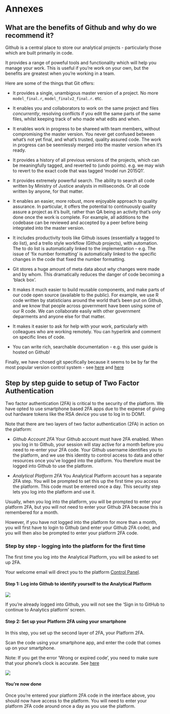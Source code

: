 # Annexes

## What are the benefits of Github and why do we recommend it?

Github is a central place to store our analytical projects - particularly those which are built primarily in code.

It provides a range of poweful tools and functionality which will help you manage your work.  This is useful if you're work on your own, but the benefits are greatest when you're working in a team.

Here are some of the things that Git offers:


- It provides a single, unambigous master version of a project.  No more `model_final.r`, `model_finalv2_final.r`. etc.

- It enables you and collaborators to work on the same project and files *concurrently*, resolving conflicts if you edit the same parts of the same files, whilst keeping track of who made what edits and when.

- It enables work in progress to be shareed with team members, without compromising the master version. You never get confused between what's not yet final, and what's trusted, quality assured code.  The work in progress can be seemlessly merged into the master version when it's ready.

- It provides a history of all previous versions of the projects, which can be meaningfully tagged, and reverted to (undo points).   e.g. we may wish to revert to the exact code that was tagged ‘model run 2015Q1’.

- It provides extremely powerful search.  The ability to search all code written by Ministry of Justice analysts in milliseconds.  Or all code written by anyone, for that matter.

- It enables an easier, more robust, more enjoyable approach to quality assurance.  In particular, it offers the potential to continuously quality assure a project as it's built, rather than QA being an activity that's only done once the work is complete.  For example, all additions to the codebase can be reviewed and accepted by a peer before being integrated into the master version.

- It includes productivity tools like Github issues (essentially a tagged to do list), and a trello style workflow (Github projects), with automation.  The to do list is automatically linked to the implementation - e.g. The issue of 'fix number formatting' is automatically linked to the specific changes in the code that fixed the number formatting.

- Git stores a huge amount of meta data about *why* changes were made and by whom.  This dramatically reduces the danger of code becoming a 'black box'.

- It makes it much easier to build reusable components, and make parts of our code open source (available to the public).  For example, we use R code written by statisticians around the world that's been put on Github, and we know that people across government have been using some of our R code.  We can collaborate easily with other government deparments and anyone else for that matter.

- It makes it easier to ask for help with your work, particularly with colleagues who are working remotely.  You can hyperlink and comment on specific lines of code.

- You can write rich, searchable documentation - e.g. this user guide is hosted on Github!

Finally, we have chosed git specifically because it seems to be by far the most popular version control system - see [here](https://insights.stackoverflow.com/survey/2017#work-version-control) and [here](https://trends.google.co.uk/trends/explore?date=all&q=tfs,svn,mercurial,git)

## Step by step guide to setup of Two Factor Authentication 

Two factor authentication (2FA) is critical to the security of the platform.  We have opted to use smartphone based 2FA apps due to the expense of giving out hardware tokens like the RSA device you use to log in to DOM1.

Note that there are two layers of two factor authentication (2FA) in action on the platform:

* *Github Account 2FA* Your Github account must have 2FA enabled.  When you log in to Github, your session will stay active for a month before you need to re-enter your 2FA code.  Your Github username identifies you to the platform, and we use this identity to control access to data and other resources once you've logged into the platform.  You therefore must be logged into Github to use the platform.

* *Analytical Platform 2FA* You Analytical Platform account has a separate 2FA step.  You will be prompted to set this up the first time you access the platform.  This code must be entered once a day.  This security step lets you log into the platform and use it.

Usually, when you log into the platform, you will be prompted to enter your platform 2FA, but you will not need to enter your Github 2FA because this is remembered for a month.

However, if you have not logged into the platform for more than a month, you will first have to login to Github (and enter your Github 2FA code), and you will then also be prompted to enter your platform 2FA code.

### Step by step - logging into the platform for the first time

The first time you log into the Analytical Platform, you will be asked to set up 2FA.  

Your welcome email will direct you to the platform [Control Panel](https://cpanel-master.services.alpha.mojanalytics.xyz/).

#### Step 1: Log into Github to identify yourself to the Analytical Platform

![](images/2fa/github.gif)

If you're already logged into Github, you will not see the 'Sign in to GitHub to continue to Analytics platform' screen.

#### Step 2: Set up your Platform 2FA using your smartphone

In this step, you set up the second layer of 2FA, your Platform 2FA.

Scan the code using your smartphone app, and enter the code that comes up on your smartphone.

Note: If you get the error 'Wrong or expired code', you need to make sure that your phone's clock is accurate.  See [here](https://moj-analytical-services.github.io/platform_user_guidance/common-errors-and-solutions.html#i-have-entered-my-2fa-code-but-the-platform-will-not-accept-it)

![](images/2fa/platform_2fa.png)

#### You're now done

Once you're entered your platform 2FA code in the interface above, you should now have access to the platform.  You will need to enter your platform 2FA code around once a day as you use the platform.











